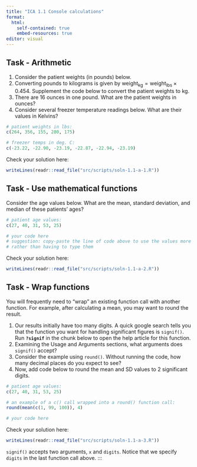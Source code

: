```yaml
---
title: "ICA 1.1 Console calculations"
format: 
  html:
    self-contained: true
    embed-resources: true
editor: visual
---
```


## Task - Arithmetic

1.  Consider the patient weights (in pounds) below.
2.  Converting pounds to kilograms is given by $\mathrm{weight_{kg}} = \mathrm{weight_{lbs}} \times 0.454$. Supplement the code below to convert the patient weights to kg.
3.  There are 16 ounces in one pound. What are the patient weights in ounces?
4.  Consider several freezer temperature readings below. What are their values in Kelvins?

```r
# patient weights in lbs:
c(264, 356, 155, 280, 175)

# freezer temps in deg. C:
c(-23.22, -22.90, -23.19, -22.87, -22.94, -23.19)

```

Check your solution here:

```r
writeLines(readr::read_file("src/scripts/soln-1.1-a-1.R"))
```

## Task - Use mathematical functions

Consider the age values below. What are the mean, standard deviation, and median of these patients' ages?

```r
# patient age values:
c(27, 40, 31, 53, 25)

# your code here 
# suggestion: copy-paste the line of code above to use the values more than once,
# rather than having to type them


```

Check your solution here:

```r
writeLines(readr::read_file("src/scripts/soln-1.1-a-2.R"))
```

## Task - Wrap functions

You will frequently need to "wrap" an existing function call with another function. For example, after calculating a mean, you may want to round the result.

1.  Our results initially have too many digits. A quick google search tells you that the function you want for handling significant figures is `signif()`. Run **`?signif`** in the chunk below to open the help article for this function.
2.  Examining the Usage and Arguments sections, what arguments does `signif()` accept?
3.  Consider the example using `round()`. Without running the code, how many decimal places do you expect to see?
4.  Now, add code below to round the mean and SD values to 2 significant digits.

```r
# patient age values:
c(27, 40, 31, 53, 25)

# an example of a c() call wrapped into a round() function call:
round(mean(c(1, 99, 100)), 4)

# your code here 

```

Check your solution here:

```r
writeLines(readr::read_file("src/scripts/soln-1.1-a-3.R"))
```

`signif()` accepts two arguments, `x` and `digits`. Notice that we specify `digits` in the last function call above. :::
